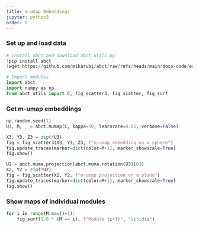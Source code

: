 ```yaml
---
title: m-umap Embeddings
jupyter: python3
order: 5
---
```


### Set up and load data

```python

# Install abct and download abct_utils.py
!pip install abct
!wget https://github.com/mikarubi/abct/raw/refs/heads/main/docs-code/examples/abct_utils.py

# Import modules
import abct
import numpy as np
from abct_utils import C, fig_scatter3, fig_scatter, fig_surf

```

### Get m-umap embeddings

```python

np.random.seed(1)
U3, M, _ = abct.mumap(C, kappa=50, learnrate=0.01, verbose=False)

X3, Y3, Z3 = zip(*U3)
fig = fig_scatter3(X3, Y3, Z3, f"m-umap embedding on a sphere")
fig.update_traces(marker=dict(color=M+1), marker_showscale=True)
fig.show()

U2 = abct.muma.projection(abct.muma.rotation(U3)[0])
X2, Y2 = zip(*U2)
fig = fig_scatter(X2, Y2, f"m-umap projection on a plane")
fig.update_traces(marker=dict(color=M+1), marker_showscale=True)
fig.show()

```

### Show maps of individual modules

```python

for i in range(M.max()+1):
    fig_surf(1.0 * (M == i), f"Module {i+1}", "viridis")

```
